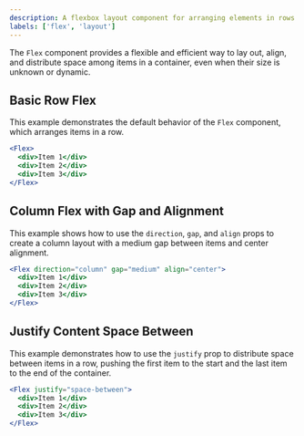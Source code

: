 ```yaml
---
description: A flexbox layout component for arranging elements in rows and columns.
labels: ['flex', 'layout']
---
```


The `Flex` component provides a flexible and efficient way to lay out, align, and distribute space among items in a container, even when their size is unknown or dynamic.

## Basic Row Flex

This example demonstrates the default behavior of the `Flex` component, which arranges items in a row.

```jsx
<Flex>
  <div>Item 1</div>
  <div>Item 2</div>
  <div>Item 3</div>
</Flex>
```
## Column Flex with Gap and Alignment
This example shows how to use the `direction`, `gap`, and `align` props to create a column layout with a medium gap between items and center alignment.
```jsx
<Flex direction="column" gap="medium" align="center">
  <div>Item 1</div>
  <div>Item 2</div>
  <div>Item 3</div>
</Flex>
```
## Justify Content Space Between
This example demonstrates how to use the `justify` prop to distribute space between items in a row, pushing the first item to the start and the last item to the end of the container.
```jsx
<Flex justify="space-between">
  <div>Item 1</div>
  <div>Item 2</div>
  <div>Item 3</div>
</Flex>